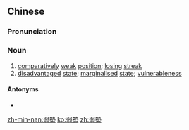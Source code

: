 {{also|弱势}}
==Chinese==
{{zh-forms|s=弱势}}

===Pronunciation===
{{zh-pron
|m=ruòshì
|c=joek6 sai3
|mn=kh:jio̍k-sè/qz,tp,xm:lio̍k-sè/zz:jia̍k-sì/twvk:jio̍k-sì
|cat=n
}}

===Noun===
{{zh-noun}}

# [[comparatively]] [[weak]] [[position]]; [[losing]] [[streak]]
# [[disadvantaged]] [[state]]; [[marginalised]] [[state]]; [[vulnerableness]]

====Antonyms====
* {{zh-l|強勢}}

[[zh-min-nan:弱勢]]
[[ko:弱勢]]
[[zh:弱勢]]